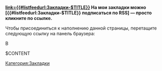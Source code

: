 '''[[Файл:Rss16.png|link={{#listfeedurl:Закладки-$TITLE}}]] На мои закладки можно [{{#listfeedurl:Закладки-$TITLE}} подписаться по RSS] — просто кликните по ссылке.'''
<html><script language="JavaScript" type="text/javascript" src="http://</html>{{SERVERNAME}}{{SCRIPTPATH}}<html>/extensions/WikiBookmarks/WikiBookmarks.js"></script>
Чтобы присоединиться к наполнению данной страницы, перетащите следующую ссылку на панель браузера:
<a id="wb_join"></html>В {{PAGENAME}}<html></a>
<script language="JavaScript">document.getElementById("wb_join").href=wb_bookmarklet(wgPageName);</script></html>
<listfeed name="Закладки-$TITLE" date="^\s*(?:\[[^\:]*\]\s*)?%d\s+%b,\s*%H:%M:%S:\s*" headingdate="%Y" />

$CONTENT

<endlistfeed />
[[Категория:Закладки]]
